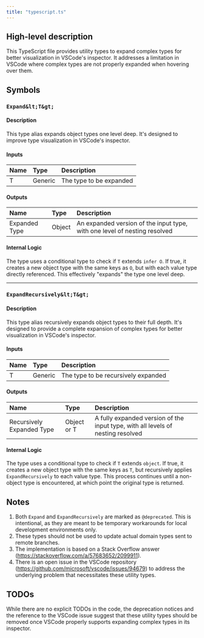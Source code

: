 ```yaml
---
title: "typescript.ts"
---
```


## High-level description
This TypeScript file provides utility types to expand complex types for better visualization in VSCode's inspector. It addresses a limitation in VSCode where complex types are not properly expanded when hovering over them.

## Symbols

### `Expand&lt;T&gt;`
#### Description
This type alias expands object types one level deep. It's designed to improve type visualization in VSCode's inspector.

#### Inputs
| Name | Type | Description |
|:-----|:-----|:------------|
| T | Generic | The type to be expanded |

#### Outputs
| Name | Type | Description |
|:-----|:-----|:------------|
| Expanded Type | Object | An expanded version of the input type, with one level of nesting resolved |

#### Internal Logic
The type uses a conditional type to check if `T` extends `infer O`. If true, it creates a new object type with the same keys as `O`, but with each value type directly referenced. This effectively "expands" the type one level deep.

___

### `ExpandRecursively&lt;T&gt;`
#### Description
This type alias recursively expands object types to their full depth. It's designed to provide a complete expansion of complex types for better visualization in VSCode's inspector.

#### Inputs
| Name | Type | Description |
|:-----|:-----|:------------|
| T | Generic | The type to be recursively expanded |

#### Outputs
| Name | Type | Description |
|:-----|:-----|:------------|
| Recursively Expanded Type | Object or T | A fully expanded version of the input type, with all levels of nesting resolved |

#### Internal Logic
The type uses a conditional type to check if `T` extends `object`. If true, it creates a new object type with the same keys as `T`, but recursively applies `ExpandRecursively` to each value type. This process continues until a non-object type is encountered, at which point the original type is returned.

## Notes
1. Both `Expand` and `ExpandRecursively` are marked as `@deprecated`. This is intentional, as they are meant to be temporary workarounds for local development environments only.
2. These types should not be used to update actual domain types sent to remote branches.
3. The implementation is based on a Stack Overflow answer (https://stackoverflow.com/a/57683652/2099911).
4. There is an open issue in the VSCode repository (https://github.com/microsoft/vscode/issues/94679) to address the underlying problem that necessitates these utility types.

## TODOs
While there are no explicit TODOs in the code, the deprecation notices and the reference to the VSCode issue suggest that these utility types should be removed once VSCode properly supports expanding complex types in its inspector.